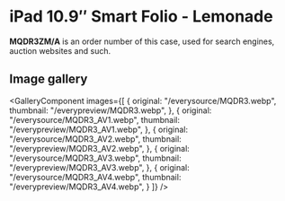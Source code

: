 
# iPad 10.9″ Smart Folio - Lemonade

<Callout type='info' emoji='👉🏻'>**MQDR3ZM/A** is an order number of this case, used for search engines, auction websites and such.</Callout>

## Image gallery

<GalleryComponent
    images={[
      {
        original: "/everysource/MQDR3.webp",
        thumbnail: "/everypreview/MQDR3.webp",
      },
      {
        original: "/everysource/MQDR3_AV1.webp",
        thumbnail: "/everypreview/MQDR3_AV1.webp",
      },
      {
        original: "/everysource/MQDR3_AV2.webp",
        thumbnail: "/everypreview/MQDR3_AV2.webp",
      },
      {
        original: "/everysource/MQDR3_AV3.webp",
        thumbnail: "/everypreview/MQDR3_AV3.webp",
      },
      {
        original: "/everysource/MQDR3_AV4.webp",
        thumbnail: "/everypreview/MQDR3_AV4.webp",
      }
    ]}
  />
